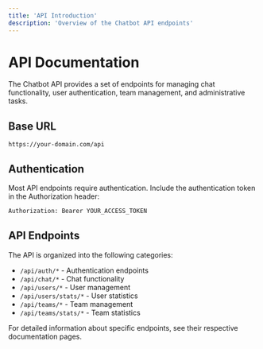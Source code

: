 ```yaml
---
title: 'API Introduction'
description: 'Overview of the Chatbot API endpoints'
---
```


# API Documentation

The Chatbot API provides a set of endpoints for managing chat functionality, user authentication, team management, and administrative tasks.

## Base URL

```
https://your-domain.com/api
```

## Authentication

Most API endpoints require authentication. Include the authentication token in the Authorization header:

```bash
Authorization: Bearer YOUR_ACCESS_TOKEN
```

## API Endpoints

The API is organized into the following categories:

- `/api/auth/*` - Authentication endpoints
- `/api/chat/*` - Chat functionality
- `/api/users/*` - User management
- `/api/users/stats/*` - User statistics
- `/api/teams/*` - Team management
- `/api/teams/stats/*` - Team statistics

For detailed information about specific endpoints, see their respective documentation pages.
